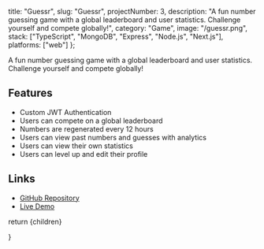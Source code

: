   title: "Guessr",
  slug: "Guessr",
  projectNumber: 3,
  description:
    "A fun number guessing game with a global leaderboard and user statistics. Challenge yourself and compete globally!",
  category: "Game",
  image: "/guessr.png",
  stack: ["TypeScript", "MongoDB", "Express", "Node.js", "Next.js"],
    platforms: ["web"]
};


A fun number guessing game with a global leaderboard and user statistics. Challenge yourself and compete globally!

## Features

- Custom JWT Authentication
- Users can compete on a global leaderboard
- Numbers are regenerated every 12 hours
- Users can view past numbers and guesses with analytics
- Users can view their own statistics
- Users can level up and edit their profile

## Links

- [GitHub Repository](https://github.com/colinguinane1/guessr-front-end)
- [Live Demo](https://guessr.c-g.dev)

return <MdxLayout>{children}</MdxLayout>

}



